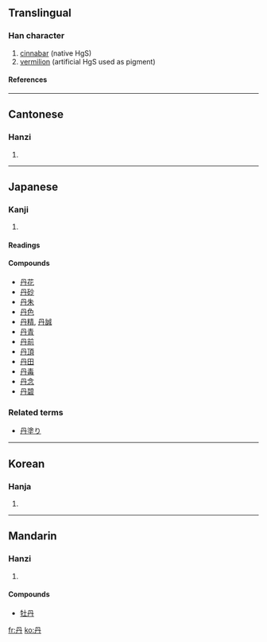 {{see|丹}}<!-- may be replaced by zh-forms -->

==Translingual==
===Han character===
{{Han char|rad=丶|as=03|sn=4|four=7744<sub>0</sub>|canj=月卜 (BY)}}
# [[cinnabar]] (native HgS)
# [[vermilion]] (artificial HgS used as pigment)
====References====
{{Han ref|kx=0080.160|dkj=00099|dj=0162.220|hdz=10044.010|uh=4E39|ud=20025|bh=A4A6|bd=42150}}
----
==Cantonese==
===Hanzi===
{{yue-hanzi|jyut=|y=[[daan1]]}}
# {{defn|Cantonese}}
----
==Japanese==
===Kanji===
{{ja-kanji|grade=|rs=丶03}}
# {{defn|Japanese}}
====Readings====
{{ja-readings|on=[[たん]] ([[tan]])|kun=[[あか]] ([[aka]]), [[に]] ([[ni]])}}
====Compounds====
*[[丹花]]
*[[丹砂]]
*[[丹朱]]
*[[丹色]]
*[[丹精]], [[丹誠]]
*[[丹青]]
*[[丹前]]
*[[丹頂]]
*[[丹田]]
*[[丹毒]]
*[[丹念]]
*[[丹碧]]

===Related terms===
*[[丹塗り]]
----
==Korean==
===Hanja===
{{ko-hanja|hangeul=단|rv=dan|mr=tan}}
# {{defn|Korean}}
----
==Mandarin==
===Hanzi===
{{cmn-hanzi|pin=[[dān]] ([[dan1]])|wg=[[tan1|tan<sup>1</sup>]]}}
# {{defn|Mandarin}}

====Compounds====
*[[牡丹]]

[[fr:丹]]
[[ko:丹]]